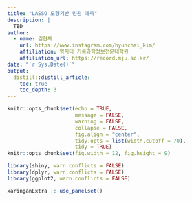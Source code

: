 ```yaml
---
title: "LASSO 모형기반 민원 예측"
description: |
  TBD
author:
  - name: 김현채
    url: https://www.instagram.com/hyunchai_kim/
    affiliation: 명지대 기록과학정보전문대학원
    affiliation_url: https://record.mju.ac.kr/   
date: "`r Sys.Date()`"
output: 
  distill::distill_article:
    toc: true
    toc_depth: 3  
---
```


```r
knitr::opts_chunk$set(echo = TRUE, 
                      message = FALSE, 
                      warning = FALSE, 
                      collapse = FALSE,
                      fig.align = "center",
                      tidy.opts = list(width.cutoff = 70), 
                      tidy = TRUE)
knitr::opts_chunk$set(fig.width = 12, fig.height = 9)

library(shiny, warn.conflicts = FALSE)
library(dplyr, warn.conflicts = FALSE)
library(ggplot2, warn.conflicts = FALSE)

xaringanExtra :: use_panelset()
```
